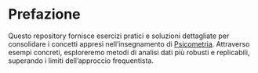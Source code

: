 # Prefazione {.unnumbered}

Questo repository fornisce esercizi pratici e soluzioni dettagliate per consolidare i concetti appresi nell'insegnamento di [Psicometria](https://ccaudek.github.io/psicometria/). Attraverso esempi concreti, esploreremo metodi di analisi dati più robusti e replicabili, superando i limiti dell'approccio frequentista.
